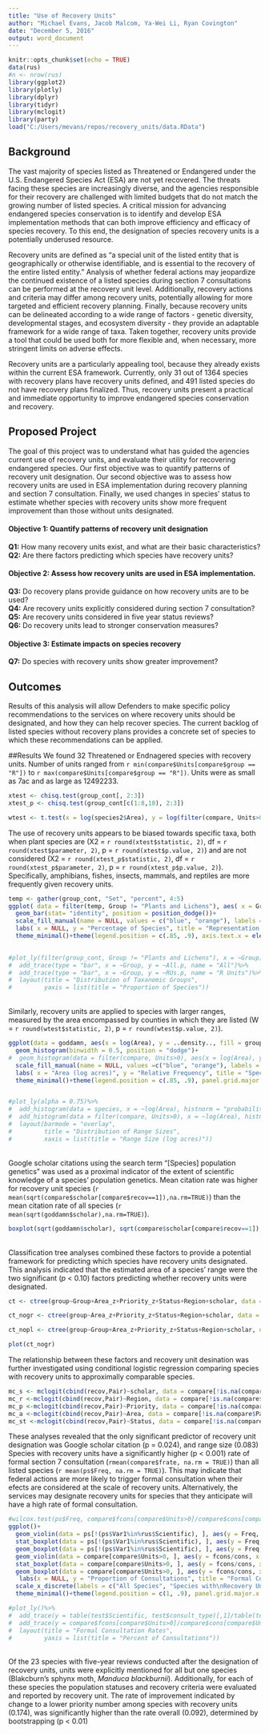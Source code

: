 ```yaml
---
title: "Use of Recovery Units"
author: "Michael Evans, Jacob Malcom, Ya-Wei Li, Ryan Covington"
date: "December 5, 2016"
output: word_document
---
```


```r
knitr::opts_chunk$set(echo = TRUE)
data(rus)
#n <- nrow(rus)
library(ggplot2)
library(plotly)
library(dplyr)
library(tidyr)
library(mclogit)
library(party)
load("C:/Users/mevans/repos/recovery_units/data.RData")
```
## Background

The vast majority of species listed as Threatened or Endangered under the U.S. Endangered Species Act (ESA) are not yet recovered.  The threats facing these species are increasingly diverse, and the agencies responsible for their recovery are challenged with limited budgets that do not match the growing number of listed species.  A critical mission for advancing endangered species conservation is to identify and develop ESA implementation methods that can both improve efficiency and efficacy of species recovery.  To this end, the designation of species recovery units is a potentially underused resource.  

Recovery units are defined as "a special unit of the listed entity that is geographically or otherwise identifiable, and is essential to the recovery of the entire listed entity."  Analysis of whether federal actions may jeopardize the continued existence of a listed species during section 7 consultations can be performed at the recovery unit level.  Additionally, recovery actions and criteria may differ among recovery units, potentially allowing for more targeted and efficient recovery planning.  Finally, because recovery units can be delineated according to a wide range of factors - genetic diversity, developmental stages, and ecosystem diversity - they provide an adaptable framework for a wide range of taxa.  Taken together, recovery units provide a tool that could be used both for more flexible and, when necessary, more stringent limits on adverse effects.

Recovery units are a particularly appealing tool, because they already exists within the current ESA framework.  Currently, only 31 out of 1364 species with recovery plans have recovery units defined,  and 491 listed species do not have recovery plans finalized.  Thus, recovery units present a practical and immediate opportunity to improve endangered species conservation and recovery.

## Proposed Project
The goal of this project was to understand what has guided the agencies current use of recovery units, and evaluate their utility for recovering endangered species.  Our first objective was to quantify patterns of recovery unit designation.  Our second objective was to assess how recovery units are used in ESA implementation during recovery planning and section 7 consultation.  Finally, we used changes in species' status to estimate whether species with recovery units show more frequent improvement than those without units designated.

#### Objective 1: Quantify patterns of recovery unit designation

**Q1:** How many recovery units exist, and what are their basic characteristics?</br>
**Q2:** Are there factors predicting which species have recovery units?

#### Objective 2: Assess how recovery units are used in ESA implementation.

**Q3:** Do recovery plans provide guidance on how recovery units are to be used?</br>
**Q4:** Are recovery units explicitly considered during section 7 consultation?</br>
**Q5:** Are recovery units considered in five year status reviews?</br>
**Q6:** Do recovery units lead to stronger conservation measures?</br>

#### Objective 3: Estimate impacts on species recovery

**Q7:** Do species with recovery units show greater improvement?</br>

## Outcomes
Results of this analysis will allow Defenders to make specific policy recommendations to the services on where recovery units should be designated, and how they can help recover species. The current backlog of listed species without recovery plans provides a concrete set of species to which these recommendations can be applied.  

##Results
We found 32 Threatened or Endnagered species with recovery units.  Number of units ranged from `r min(compare$Units[compare$group == "R"])` to `r max(compare$Units[compare$group == "R"])`.  Units were as small as 7ac and as large as 12492233.
```r
xtest <- chisq.test(group_cont[, 2:3])
xtest_p <- chisq.test(group_cont[c(1:8,10), 2:3])

wtest <- t.test(x = log(species2$Area), y = log(filter(compare, Units>0)$Area), alternative = "l", paired = FALSE)
```
The use of recovery units appears to be biased towards specific taxa, both when plant species are (X2 = `r round(xtest$statistic, 2)`, df = `r round(xtest$parameter, 2)`, p = `r round(xtest$p.value, 2)`) and are not considered (X2 = `r round(xtest_p$statistic, 2)`, df = `r round(xtest_p$parameter, 2)`, p = `r round(xtest_p$p.value, 2)`).  Specifically, amphibians, fishes, insects, mammals, and reptiles are more frequently given recovery units. 

```r
temp <- gather(group_cont, "Set", "percent", 4:5)
ggplot( data = filter(temp, Group != "Plants and Lichens"), aes( x = Group, y = percent, fill = Set, color = NULL))+
  geom_bar(stat= "identity", position = position_dodge())+
  scale_fill_manual(name = NULL, values = c("blue", "orange"), labels = c("All Species", "Species with\nRecovery Units"))+
  labs( x = NULL, y = "Percentage of Species", title = "Representation of Taxonomic Groups")+
  theme_minimal()+theme(legend.position = c(.85, .9), axis.text.x = element_text(angle = 45), panel.grid.major.x=element_blank(), legend.background = element_rect(color = "white"))+ylim(c(0, 0.3))
 

#plot_ly(filter(group_cont, Group != "Plants and Lichens"), x = ~Group)%>%
#  add_trace(type = "bar", x = ~Group, y = ~All.p, name = "All")%>%
#  add_trace(type = "bar", x = ~Group, y = ~RUs.p, name = "R Units")%>%
#  layout(title = "Distribution of Taxanomic Groups",
#         yaxis = list(title = "Proportion of Species"))
```
</br>
Similarly, recovery units are applied to species with larger ranges, measured by the area encompassed by counties in which they are listed (W = `r round(wtest$statistic, 2)`, p = `r round(wtest$p.value, 2)`).

```r
ggplot(data = goddamn, aes(x = log(Area), y = ..density.., fill = group))+
  geom_histogram(binwidth = 0.5, position = "dodge")+
#  geom_histogram(data = filter(compare, Units>0), aes(x = log(Area), y = ..density.., fill = "orange"), #binwidth = 0.5, position = "jitter")+
  scale_fill_manual(name = NULL, values =c("blue", "orange"), labels = c("All Species", "Species with\nRecovery Units"))+
  labs( x = "Area (log acres)", y = "Relative Frequency", title = "Species' Range Sizes")+
  theme_minimal()+theme(legend.position = c(.85, .9), panel.grid.major.x=element_blank(), legend.background = element_rect(color = "white"))+ylim(c(0,0.5))


#plot_ly(alpha = 0.75)%>%
#  add_histogram(data = species, x = ~log(Area), histnorm = "probability", name = "All", xbins = #list(start = 15, end = 35, size =0.5))%>%
#  add_histogram(data = filter(compare, Units>0), x = ~log(Area), histnorm = "probability", name = "RUs", #xbins = list(start = 15, end = 35, size =0.5))%>%
#  layout(barmode = "overlay",
#         title = "Distribution of Range Sizes",
#         xaxis = list(title = "Range Size (log acres)"))
```
</br>Google scholar citations using the search term "[Species] population genetics" was used as a proximal indicator of the extent of scientific knowledge of a species' population genetics.  Mean citation rate was higher for recovery unit species (`r mean(sqrt(compare$scholar[compare$recov==1]),na.rm=TRUE)`) than the mean citation rate of all species (`r mean(sqrt(goddamn$scholar),na.rm=TRUE)`).
```r
boxplot(sqrt(goddamn$scholar), sqrt(compare$scholar[compare$recov==1]), ylab = "Citations", names = c("All Speies", "Species with\nRecovery Units"))
```
</br>
Classification tree analyses combined these factors to provide a potential framework for predicting which species have recovery units designated.  This analysis indicated that the estimated area of a species' range were the two significant (<em>p</em> < 0.10) factors predicting whether recovery units were designated.  
```r
ct <- ctree(group~Group+Area_z+Priority_z+Status+Region+scholar, data = goddamn, controls = ctree_control(mincriterion = 0.90))

ct_nogr <- ctree(group~Area_z+Priority_z+Status+Region+scholar, data = goddamn, controls = ctree_control(mincriterion = 0.90))

ct_nopl <- ctree(group~Group+Area_z+Priority_z+Status+Region+scholar, data = filter(goddamn, Group != "Plants"), controls = ctree_control(mincriterion = 0.90))

plot(ct_nogr)
```
The relationship between these factors and recovery unit desination was further investigated using conditional logistic regression comparing species with recovery units to approximally comparable species.  
```r
mc_s <- mclogit(cbind(recov,Pair)~scholar, data = compare[!is.na(compare$Pair),])
mc_r <-mclogit(cbind(recov,Pair)~Region, data = compare[!is.na(compare$Pair),])
mc_p <-mclogit(cbind(recov,Pair)~Priority, data = compare[!is.na(compare$Pair),])
mc_a <-mclogit(cbind(recov,Pair)~Area, data = compare[!is.na(compare$Pair),])
mc_st <-mclogit(cbind(recov,Pair)~Status, data = compare[!is.na(compare$Pair),])

```
These analyses revealed that the only significant predictor of recovery unit designation was Google scholar citation (p = 0.024), and range size (0.083)
</br>
Species with recovery units have a significantly higher (p < 0.001) rate of formal section 7 consultation (`rmean(compare$frate, na.rm = TRUE)`) than all listed species (`r mean(ps$Freq, na.rm = TRUE)`).  This may indicate that federal actions are more likely to trigger formal consultation when their efects are considered at the scale of recovery units.  Alternatively, the services may designate recovery units for species that they anticipate will have a high rate of formal consultation.
```r
#wilcox.test(ps$Freq, compare$fcons[compare$Units>0]/compare$cons[compare$Units>0])
ggplot()+
  geom_violin(data = ps[!(ps$Var1%in%rus$Scientific), ], aes(y = Freq, x = factor(0)), fill = "blue",      alpha = 0.3, color = "white")+
  stat_boxplot(data = ps[!(ps$Var1%in%rus$Scientific), ], aes(y = Freq, x = factor(0)), geom =             "errorbar", width = 0.2, lwd = 1)+
  geom_boxplot(data = ps[!(ps$Var1%in%rus$Scientific), ], aes(y = Freq, x = factor(0)), lwd = 1, width = 0.2)+
  geom_violin(data = compare[compare$Units>0, ], aes(y = fcons/cons, x = factor(1)), fill = "orange", alpha = 0.3, color = "white")+
  stat_boxplot(data = compare[compare$Units>0, ], aes(y = fcons/cons, x = factor(1)), geom = "errorbar",    width = 0.2, lwd = 1)+
  geom_boxplot(data = compare[compare$Units>0, ], aes(y = fcons/cons, x = factor(1)), lwd = 1, width = 0.2)+
   labs(x = NULL, y = "Proportion of Consultations", title = "Formal Consultation Rates per Species")+
  scale_x_discrete(labels = c("All Species", "Species with\nRecovery Units"))+
  theme_minimal()+theme(legend.position = c(1, .9), panel.grid.major.x = element_blank())

#plot_ly()%>%
#  add_trace(y = table(test$Scientific, test$consult_type)[,1]/table(test$Scientific), type = "box", #name = "All")%>%
#  add_trace(y = compare$fcons[compare$Units>0]/compare$cons[compare$Units>0], type = "box", name = #"RUs")%>%
#  layout(title = "Formal Consultation Rates",
#         yaxis = list(title = "Percent of Consultations"))
```
</br>
Of the 23 species with five-year reviews conducted after the designation of recovery units, units were explicitly mentioned for all but one species (Blakcburn's sphynx moth, <em>Manduca blackburnii</em>).  Additionally, for each of these species the population statuses and recovery criteria were evaluated and reported by recovery unit.  The rate of improvement indicated by change to a lower priority number among species with recovery units (0.174), was significantly higher than the rate overall (0.092), determined by bootstrapping (p < 0.01)